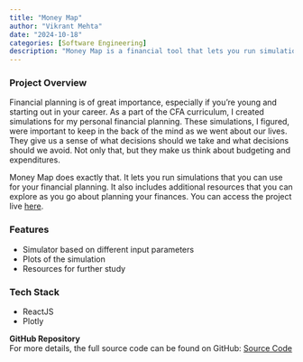 ```yaml
---
title: "Money Map"
author: "Vikrant Mehta"
date: "2024-10-18"
categories: [Software Engineering]
description: "Money Map is a financial tool that lets you run simulations with different inputs and get an approximation of your financial plans."
---
```


### Project Overview

Financial planning is of great importance, especially if you're young and starting out in your career. As a part of the CFA curriculum, I created simulations for my personal financial planning. These simulations, I figured, were important to keep in the back of the mind as we went about our lives. They give us a sense of what decisions should we take and what decisions should we avoid. Not only that, but they make us think about budgeting and expenditures. 

Money Map does exactly that. It lets you run simulations that you can use for your financial planning. It also includes additional resources that you can explore as you go about planning your finances. You can access the project live [here](https://vikrantmehta123.github.io/money-map/).

### Features

- Simulator based on different input parameters
- Plots of the simulation
- Resources for further study

### Tech Stack

- ReactJS
- Plotly

**GitHub Repository**  
For more details, the full source code can be found on GitHub: [Source Code](https://github.com/vikrantmehta123/money-map)